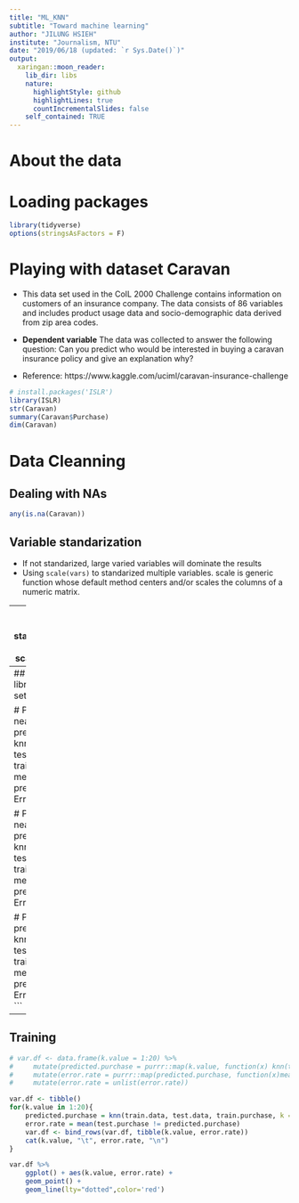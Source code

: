 ```yaml
---
title: "ML_KNN"
subtitle: "Toward machine learning"
author: "JILUNG HSIEH"
institute: "Journalism, NTU"
date: "2019/06/18 (updated: `r Sys.Date()`)"
output:
  xaringan::moon_reader:
    lib_dir: libs
    nature:
      highlightStyle: github
      highlightLines: true
      countIncrementalSlides: false
    self_contained: TRUE
---
```

# About the data




# Loading packages

```r
library(tidyverse)
options(stringsAsFactors = F)
```



# Playing with dataset Caravan

- This data set used in the CoIL 2000 Challenge contains information on customers of an insurance company. The data consists of 86 variables and includes product usage data and socio-demographic data derived from zip area codes. 

- **Dependent variable** The data was collected to answer the following question: Can you predict who would be interested in buying a caravan insurance policy and give an explanation why?

- Reference: https://www.kaggle.com/uciml/caravan-insurance-challenge

```r
# install.packages('ISLR')
library(ISLR)
str(Caravan)
summary(Caravan$Purchase)
dim(Caravan)
```

# Data Cleanning

## Dealing with NAs

```r
any(is.na(Caravan))
```

## Variable standarization
- If not standarized, large varied variables will dominate the results
- Using `scale(vars)` to standarized multiple variables. scale is generic function whose default method centers and/or scales the columns of a numeric matrix.

---
```r
purchase <- Caravan[,86]
standardized.Caravan <- scale(Caravan[,-86])

```



# Preparing traning and texting dataset

## Get sampling index
- https://dataaspirant.com/2017/01/09/knn-implementation-r-using-caret-package/

```r
# Method 1
# train <- 1:1000

# Method 2
train <- sample(nrow(standardized.Caravan), ceiling(nrow(standardized.Caravan) * .60))

# Method 3
# train <- caret::createDataPartition(y = 1:nrow(standardized.Caravan), p= 0.7, list = FALSE)
```


## Splitting by index
```r
train.data <- standardized.Caravan[train, ]
test.data <- standardized.Caravan[-train, ]
train.purchase <- purchase[train]
test.purchase <- purchase[-train]
```



---
## Training
```r
library(class)
set.seed(101)

# Predicted by the nearest element
predicted.purchase <- knn(train.data, test.data, train.purchase, k = 1)
mean(test.purchase != predicted.purchase) # Error case percentage

# Predicted by 3 nearest elements
predicted.purchase <- knn(train.data, test.data, train.purchase, k = 3)
mean(test.purchase != predicted.purchase) # Error case percentage

# Predicted by k = 5
predicted.purchase <- knn(train.data, test.data, train.purchase, k = 5)
mean(test.purchase != predicted.purchase) # Error case percentage
```

---
## Training
```r
# var.df <- data.frame(k.value = 1:20) %>%
#     mutate(predicted.purchase = purrr::map(k.value, function(x) knn(train.data, test.data, train.purchase, k=x))) %>%
#     mutate(error.rate = purrr::map(predicted.purchase, function(x)mean(test.purchase!= x))) %>%
#     mutate(error.rate = unlist(error.rate))

var.df <- tibble()
for(k.value in 1:20){
    predicted.purchase = knn(train.data, test.data, train.purchase, k = k.value)
    error.rate = mean(test.purchase != predicted.purchase)
    var.df <- bind_rows(var.df, tibble(k.value, error.rate))
    cat(k.value, "\t", error.rate, "\n")
}

var.df %>%
    ggplot() + aes(k.value, error.rate) + 
    geom_point() +
    geom_line(lty="dotted",color='red')
```



